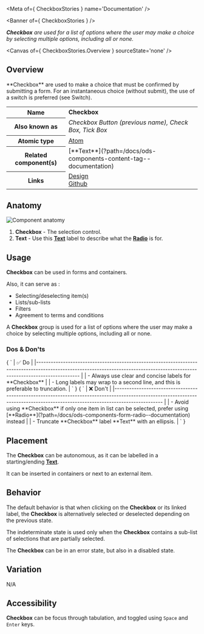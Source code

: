 
<Meta of={ CheckboxStories } name='Documentation' />

<Banner of={ CheckboxStories } />

_**Checkbox** are used for a list of options where the user may make a choice by selecting multiple options, including all or none._

<Canvas of={ CheckboxStories.Overview } sourceState='none' />

## Overview
<div>
  <div id='description'>
    **Checkbox** are used to make a choice that must be confirmed by submitting a form. For an instantaneous choice
    (without submit), the use of a switch is preferred (see Switch).
  </div>

  <table>
    <tbody>
    <tr>
      <th scope="row">Name</th>
      <td><strong>Checkbox</strong></td>
    </tr>
    <tr>
      <th scope="row">Also known as</th>
      <td><em>Checkbox Button (previous name), Check Box, Tick Box</em></td>
    </tr>
    <tr>
      <th scope="row">Atomic type</th>
      <td>
        <a href='https://atomicdesign.bradfrost.com/chapter-2/#atoms'>Atom<OdsIcon
          name={ ODS_ICON_NAME.externalLink }
          style={ { fontSize: '.7rem', paddingLeft: '.3rem', paddingRight: '.2rem' } }></OdsIcon></a>
      </td>
    </tr>
    <tr>
      <th scope="row">Related component(s)</th>
      <td>
        [**Text**](?path=/docs/ods-components-content-tag--documentation)
      </td>
    </tr>
    <tr>
      <th scope="row">Links</th>
      <td>
        <a href='https://www.figma.com/proto/tIKzHa5KvHHyosgIgyBswB/Design-Tokens'>Design<OdsIcon
          name={ ODS_ICON_NAME.externalLink }
          style={ { fontSize: '.7rem', paddingLeft: '.3rem', paddingRight: '.2rem' } }></OdsIcon></a><br />
        <a href='https://github.com/ovh/design-system/tree/master/packages/components/src/checkbox'>Github<OdsIcon
          name={ ODS_ICON_NAME.externalLink }
          style={ { fontSize: '.7rem', paddingLeft: '.3rem', paddingRight: '.2rem' } }></OdsIcon></a>
      </td>
    </tr>
    </tbody>
  </table>
</div>

## Anatomy

![Component anatomy](components/checkbox/anatomy.png "Component anatomy")

1. **Checkbox** - The selection control.
2. **Text** - Use this [**Text**](?path=/docs/ods-components-content-tag--documentation) label to describe what the [**Radio**](?path=/docs/ods-components-form-radio--documentation) is for.

## Usage

**Checkbox** can be used in forms and containers.

Also, it can serve as :
* Selecting/deselecting item(s)
* Lists/sub-lists
* Filters
* Agreement to terms and conditions

A **Checkbox** group is used for a list of options where the user may make a choice by selecting multiple options, including all or none.

### Dos & Don'ts

<Markdown>
  { `
| ✅ Do                                                                                                                                                                           |
|------------------------------------------------------------------------------------------------------------------------------------------------------------------------------ |
| - Always use clear and concise labels for **Checkbox**                                                                                                                         |
| - Long labels may wrap to a second line, and this is preferable to truncation.                                                                                                 |
` }
</Markdown>
<Markdown>
  { `
| ❌ Don't                                                                                                                                                                          |
|-------------------------------------------------------------------------------------------------------------------------------------------------------------------------------- |
| - Avoid using **Checkbox** if only one item in list can be selected, prefer using [**Radio**](?path=/docs/ods-components-form-radio--documentation) instead                      |
| - Truncate **Checkbox** label **Text** with an ellipsis.                                                                                                                         |
` }
</Markdown>

## Placement

The **Checkbox** can be autonomous, as it can be labelled in a starting/ending [**Text**](?path=/docs/ods-components-content-tag--documentation).

It can be inserted in containers or next to an external item.

## Behavior

The default behavior is that when clicking on the **Checkbox** or its linked label, the **Checkbox** is alternatively selected or deselected depending on the previous state.

The indeterminate state is used only when the **Checkbox** contains a sub-list of selections that are partially selected.

The **Checkbox** can be in an error state, but also in a disabled state.

## Variation

N/A

## Accessibility

**Checkbox** can be focus through tabulation, and toggled using `Space` and `Enter` keys.
